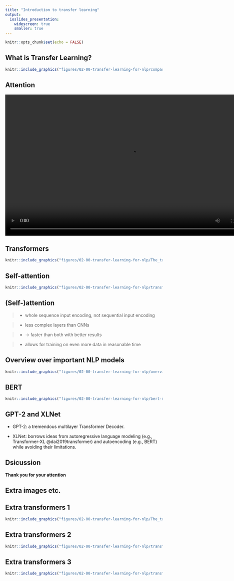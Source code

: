 ```yaml
---
title: "Introduction to transfer learning"
output: 
  ioslides_presentation:
    widescreen: true
    smaller: true
---
```


```r
knitr::opts_chunk$set(echo = FALSE)
```

## What is Transfer Learning?

```r
knitr::include_graphics("figures/02-00-transfer-learning-for-nlp/compare-classical-transferlearning-ml.PNG")
```

## Attention

<div align="center">
<video width="800" height="450" controls>
  <source src="figures/02-00-transfer-learning-for-nlp/seq2seq_7.mp4" type="video/mp4">
</video>
</div>


## Transformers

```r
knitr::include_graphics("figures/02-00-transfer-learning-for-nlp/The_transformer_encoders_decoders.png")
```

## Self-attention
```r
knitr::include_graphics("figures/02-00-transfer-learning-for-nlp/transform20fps.gif")
```

## (Self-)attention

>- whole sequence input encoding, not sequential input encoding

>- less complex layers than CNNs

>- -> faster than both with better results

>- allows for training on even more data in reasonable time


## Overview over important NLP models

```r
knitr::include_graphics("figures/02-00-transfer-learning-for-nlp/overview-tranferlearning.PNG")
```

## BERT

```r
knitr::include_graphics("figures/02-00-transfer-learning-for-nlp/bert-masked_task.png")
```


## GPT-2 and XLNet

* GPT-2: a tremendous multilayer Transformer Decoder.

* XLNet: borrows ideas from autoregressive language modeling (e.g., Transformer-XL @dai2019transformer) and autoencoding (e.g., BERT) while avoiding their limitations.


## Dsicussion

**Thank you for your attention**


## Extra images etc.

## Extra transformers 1

```r
knitr::include_graphics("figures/02-00-transfer-learning-for-nlp/The_transformer_encoder_decoder_stack.png")
```

## Extra transformers 2

```r
knitr::include_graphics("figures/02-00-transfer-learning-for-nlp/transformer.png")
```

## Extra transformers 3

```r
knitr::include_graphics("figures/02-00-transfer-learning-for-nlp/transformer.png")
```